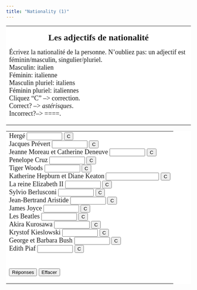 ```yaml
---
title: "Nationality (1)"
---
```

<table width="80%" border="0" bgcolor="#FFFFFF" align="center" cellpadding="10" bordercolor="#000066">
  <tr> 
    <td valign="top"> 
      <p align=center><font face="Garamond" size="4"><b><font size="5">Les adjectifs 
        de nationalit&eacute;</font></b></font></p>
      <p align=left><font face="Garamond" size="4">&Eacute;crivez la nationalité 
        de la personne. N'oubliez pas: un adjectif est féminin/masculin, singulier/pluriel.<br>
        Masculin: italien<br>
        Féminin: italienne<br>
        Masculin pluriel: italiens<br>
        Féminin pluriel: italiennes<br>
        Cliquez "C" --&gt; correction.<br>
        Correct? --&gt; *astérisques*. <br>
        Incorrect?--&gt; ====. </font></p>
      
    </td>
  </tr>
</table>

<TABLE width="80%" border=0 align="center" cellpadding="10" bgcolor="#FFFFFF">
  <TBODY> 
  <TR> 
    <TD> 
      <FORM action="" method=post>
        <font face="Garamond" size="4">Hergé 
        <INPUT size=9 name=item1>
        <INPUT onClick="dasher(form.item1, 'belge')" type=button value=C name=Button>
        <BR>
        Jacques Prévert 
        <INPUT size=9 name=item2>
        <INPUT onClick="dasher(form.item2, 'français')" type=button value=C name=Button>
        <BR>
        Jeanne Moreau et Catherine Deneuve 
        <INPUT size=9 name=item3>
        <INPUT onClick="dasher(form.item3, 'françaises')" type=button value=C name=Button>
        <BR>
        Penelope Cruz 
        <INPUT size=9 name=item4>
        <INPUT onClick="dasher(form.item4, 'espagnole')" type=button value=C name=Button>
        <BR>
        Tiger Woods 
        <INPUT size=9 name=item5>
        <INPUT onClick="dasher(form.item5, 'américain')" type=button value=C name=Button>
        <BR>
        Katherine Hepburn et Diane Keaton 
        <INPUT size=15 name=item6>
        <INPUT onClick="dasher(form.item6, 'américaines')" type=button value=C name=Button>
        <BR>
        La reine Elizabeth II 
        <INPUT size=9 name=item7>
        <INPUT onClick="dasher(form.item7, 'anglaise')" type=button value=C name=Button>
        <BR>
        Sylvio Berlusconi 
        <INPUT size=9 name=item8>
        <INPUT onClick="dasher(form.item8, 'italien')" type=button value=C name=Button>
        <br>Jean-Bertrand Aristide 
        <INPUT size=9 name=item9>
        <INPUT onClick="dasher(form.item9, 'haïtien')" type=button value=C name=Button>
        <BR>
        James Joyce 
        <INPUT size=9 name=item10>
        <INPUT onClick="dasher(form.item10, 'irlandais')" type=button value=C name=Button>
        <BR>
        Les Beatles 
        <INPUT size=9 name=item11>
        <INPUT onClick="dasher(form.item11, 'anglais')" type=button value=C name=Button>
        <BR>
        Akira Kurosawa 
        <INPUT size=9 name=item12>
        <INPUT onClick="dasher(form.item12, 'japonais')" type=button value=C name=Button>
        <BR>
        Krystof Kieslowski 
        <INPUT size=9 name=item13>
        <INPUT onClick="dasher(form.item13, 'polonais')" type=button value=C name=Button>
        <BR>
        George et Barbara Bush 
        <INPUT size=9 name=item14>
        <INPUT onClick="dasher(form.item14, 'américains')" type=button value=C name=Button>
        <BR>
        Edith Piaf 
        <INPUT size=9 name=item15>
        <INPUT onClick="dasher(form.item15, 'française')" type=button value=C name=Button>
        <BR>
        <BR>
        <BR>
        <INPUT onClick="form.item1.value='belge';form.item2.value='français';form.item3.value='françaises';form.item4.value='espagnole';form.item5.value='américain';form.item6.value='américaines';form.item7.value='anglaise';form.item8.value='italien';form.item9.value='haïtien';form.item10.value='irlandais';form.item11.value='anglais';form.item12.value='japonais';form.item13.value='polonais';form.item14.value='américains';form.item15.value='française';" type=button value="Réponses" name=Button>
        <INPUT onClick="form.item1.value='';form.item2.value='';form.item3.value='';form.item4.value='';form.item5.value='';form.item6.value='';form.item7.value='';form.item8.value='';form.item9.value='';form.item10.value='';form.item11.value='';form.item12.value='';form.item13.value='';form.item14.value='';form.item15.value='';" type=button value="Effacer" name=Button>
        </font> 
      </FORM>
    </TD>
  </TR>
  </TBODY> 
</TABLE>

<SCRIPT language=JavaScript>
//  This code is based on George Mitrevski's original CLOZE code.  
//  Dennie Hoopingarner modified it to provide more detailed feedback about the user's responses, 
//  in a manner similar to the Dasher program.
//  You are welcome to use and modify this code, but please give credit where credit is due. 
//  Dennie Hoopingarner, Michigan State University  hooping4@msu.edu
//  Content by: , 
function dasher(Student, Correct) {
var studentAnswer = Student.value;
var correctAnswer = Correct;
result = ""
for (var c = 0; c< correctAnswer.length; c ++) {
	var CorrectX = correctAnswer.charAt(c);
	var StudentX = studentAnswer.charAt(c);
	if (CorrectX == StudentX) {
	result = result + CorrectX;
	}
	else {
	result = result +  "=";
	}
}
Student.value = result;
    if (studentAnswer == correctAnswer){
    Student.value = "*" + studentAnswer + "*";
    }
}

<!-- done hiding --></SCRIPT>
